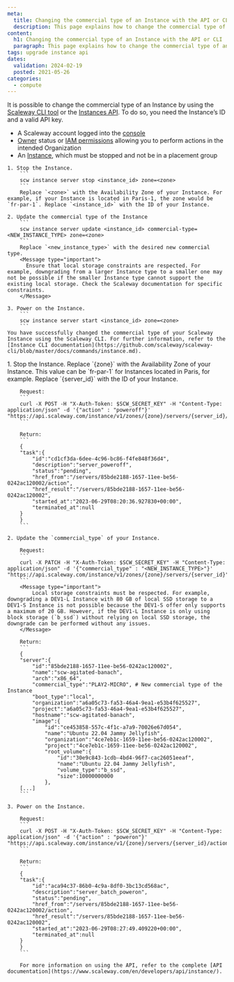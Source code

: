 ```yaml
---
meta:
  title: Changing the commercial type of an Instance with the API or CLI
  description: This page explains how to change the commercial type of an Instance with the API or CLI
content:
  h1: Changing the commercial type of an Instance with the API or CLI
  paragraph: This page explains how to change the commercial type of an Instance with the API or CLI
tags: upgrade instance api
dates:
  validation: 2024-02-19
  posted: 2021-05-26
categories:
  - compute
---
```


It is possible to change the commercial type of an Instance by using the [Scaleway CLI tool](/developer-tools/scaleway-cli/quickstart/) or the [Instances API](/developers/api/instance/).
To do so, you need the Instance’s ID and a valid API key.

<Macro id="requirements" />

- A Scaleway account logged into the [console](https://console.scaleway.com)
- [Owner](/identity-and-access-management/iam/concepts/#owner) status or [IAM permissions](/identity-and-access-management/iam/concepts/#permission) allowing you to perform actions in the intended Organization
- An [Instance](/compute/instances/how-to/create-an-instance), which must be stopped and not be in a placement group

<Tabs id="updateinstance">
  <TabsTab label="CLI">

    1. Stop the Instance.
        ```
        scw instance server stop <instance_id> zone=<zone>
        ```
        Replace `<zone>` with the Availability Zone of your Instance. For example, if your Instance is located in Paris-1, the zone would be `fr-par-1`. Replace `<instance_id>` with the ID of your Instance.

    2. Update the commercial type of the Instance
        ```
        scw instance server update <instance_id> commercial-type=<NEW_INSTANCE_TYPE> zone=<zone>
        ```
        Replace `<new_instance_type>` with the desired new commercial type.
        <Message type="important">
          Ensure that local storage constraints are respected. For example, downgrading from a larger Instance type to a smaller one may not be possible if the smaller Instance type cannot support the existing local storage. Check the Scaleway documentation for specific constraints.
        </Message>

    3. Power on the Instance.
        ```
        scw instance server start <instance_id> zone=<zone>
        ```
    You have successfully changed the commercial type of your Scaleway Instance using the Scaleway CLI. For further information, refer to the [Instance CLI documentation](https://github.com/scaleway/scaleway-cli/blob/master/docs/commands/instance.md).
  </TabsTab>
  <TabsTab label="API">
    1. Stop the Instance. Replace `{zone}` with the Availability Zone of your Instance. This value can be `fr-par-1` for Instances located in Paris, for example. Replace `{server_id}` with the ID of your Instance.

        Request:
        ```
        curl -X POST -H "X-Auth-Token: $SCW_SECRET_KEY" -H "Content-Type: application/json" -d '{"action" : "poweroff"}' "https://api.scaleway.com/instance/v1/zones/{zone}/servers/{server_id}/action"
        ```

        Return:
        ```
        {
        "task":{
            "id":"cd1cf3da-6dee-4c96-bc86-f4fe848f36d4",
            "description":"server_poweroff",
            "status":"pending",
            "href_from":"/servers/85bde2188-1657-11ee-be56-0242ac120002/action",
            "href_result":"/servers/85bde2188-1657-11ee-be56-0242ac120002",
            "started_at":"2023-06-29T08:20:36.927830+00:00",
            "terminated_at":null
        }
        }
        ```

    2. Update the `commercial_type` of your Instance.

        Request:
        ```
        curl -X PATCH -H "X-Auth-Token: $SCW_SECRET_KEY" -H "Content-Type: application/json" -d '{"commercial_type" : "<NEW_INSTANCE_TYPE>"}' "https://api.scaleway.com/instance/v1/zones/{zone}/servers/{server_id}"
        ```
        <Message type="important">
            Local storage constraints must be respected. For example, downgrading a DEV1-L Instance with 80 GB of local SSD storage to a DEV1-S Instance is not possible because the DEV1-S offer only supports a maximum of 20 GB. However, if the DEV1-L Instance is only using block storage (`b_ssd`) without relying on local SSD storage, the downgrade can be performed without any issues.
        </Message>

        Return:
        ```
        {
        "server":{
            "id":"85bde2188-1657-11ee-be56-0242ac120002",
            "name":"scw-agitated-banach",
            "arch":"x86_64",
            "commercial_type":"PLAY2-MICRO", # New commercial type of the Instance
            "boot_type":"local",
            "organization":"a6a05c73-fa53-46a4-9ea1-e53b4f625527",
            "project":"a6a05c73-fa53-46a4-9ea1-e53b4f625527",
            "hostname":"scw-agitated-banach",
            "image":{
                "id":"ce453858-557c-4f1c-a7a9-70026e67d054",
                "name":"Ubuntu 22.04 Jammy Jellyfish",
                "organization":"4ce7eb1c-1659-11ee-be56-0242ac120002",
                "project":"4ce7eb1c-1659-11ee-be56-0242ac120002",
                "root_volume":{
                    "id":"30e9c843-1cdb-4bd4-96f7-cac26051eeaf",
                    "name":"Ubuntu 22.04 Jammy Jellyfish",
                    "volume_type":"b_ssd",
                    "size":10000000000
                },
        [...]
        ```

    3. Power on the Instance.

        Request:
        ```
        curl -X POST -H "X-Auth-Token: $SCW_SECRET_KEY" -H "Content-Type: application/json" -d '{"action" : "poweron"}' "https://api.scaleway.com/instance/v1/{zone}/servers/{server_id}/action"
        ```

        Return:
        ```
        {
        "task":{
            "id":"aca94c37-86b0-4c9a-8df0-3bc13cd568ac",
            "description":"server_batch_poweron",
            "status":"pending",
            "href_from":"/servers/85bde2188-1657-11ee-be56-0242ac120002/action",
            "href_result":"/servers/85bde2188-1657-11ee-be56-0242ac120002",
            "started_at":"2023-06-29T08:27:49.409220+00:00",
            "terminated_at":null
        }
        }
        ```

        For more information on using the API, refer to the complete [API documentation](https://www.scaleway.com/en/developers/api/instance/).
  </TabsTab>
</Tabs>

